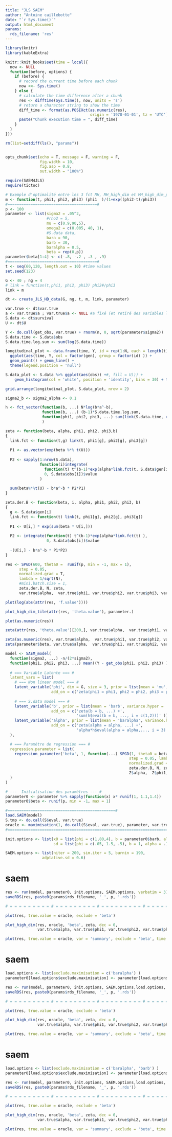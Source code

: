 ```yaml
---
title: "JLS SAEM"
author: "Antoine caillebotte"
date: "`r Sys.time()`"
output: html_document
params:
  rds_filename: 'res'
---
```


<style type="text/css">
.main-container {
  max-width: 1000px;
  margin-left: auto;
  margin-right: auto;
}
</style>
  
```r
library(knitr)
library(kableExtra)

knitr::knit_hooks$set(time = local({
  now <- NULL
  function(before, options) {
    if (before) {
      # record the current time before each chunk
      now <<- Sys.time()
    } else {
      # calculate the time difference after a chunk
      res <- difftime(Sys.time(), now, units = 's')
      # return a character string to show the time
      diff_time <- format(as.POSIXct(as.numeric(res), 
                                     origin = '1970-01-01', tz = 'UTC'), "%Mmin %Ssec")
      paste("Chunk execution time = ", diff_time)
    }
  }
}))

rm(list=setdiff(ls(), "params"))


opts_chunk$set(echo = T, message = F, warning = F,
               fig.width = 10,
               fig.asp = 0.8,
               out.width = "100%")

require(SAEM4JLS)
require(tictoc)
```

```r
# Exemple d'optimalité entre les 3 fct MH, MH_high_dim et MH_high_dim_para sur le modèle non lineaire mixte
m <- function(t, phi1, phi2, phi3) (phi1  )/(1+exp((phi2-t)/phi3))
#=======================================#
p <- 100
parameter <- list(sigma2 = .05^2,
                  #rho2 = 5,
                  mu = c(0.9,90,5),
                  omega2 = c(0.005, 40, 1),
                  #S.data data,
                  bara = 90,
                  barb = 30,
                  baralpha = 0.5,
                  beta = rep(0,p))
parameter$beta[1:4] <- c(-.8, -.2 , .3 , .9)
#=======================================#
t <- seq(60,120, length.out = 10) #time values
set.seed(123)

G <- 40 ; ng = 4
# link = function(t,phi1, phi2, phi3) phi2#/phi3
link = m

dt <- create_JLS_HD_data(G, ng, t, m, link, parameter)

var.true <- dt$var.true
a <- var.true$a ; var.true$a <- NULL #a fixé (et retiré des variables latentes)
S.data <- dt$survival
U <- dt$U

Y <- do.call(get_obs, var.true) + rnorm(n, 0, sqrt(parameter$sigma2))
S.data.time <- S.data$obs
S.data.time.log.sum <- sum(log(S.data.time))
```

```r
longitudinal_plot <- data.frame(time, Y, id = rep(1:N, each = length(t)), gen = rep(1:G, each = ng*length(t)) ) %>%
  ggplot(aes(time, Y, col = factor(gen), group = factor(id) )) +
  geom_point() + geom_line() +
  theme(legend.position = 'null')

S.data_plot <- S.data %>% ggplot(aes(obs)) +#, fill = U))) +
    geom_histogram(col = 'white', position = 'identity', bins = 30) + theme(legend.position = 'null')

grid.arrange(longitudinal_plot, S.data_plot, nrow = 2)
```

```r
sigma2_b <- sigma2_alpha <- 0.1

h <- fct_vector(function(b, ...) N*log(b*a^-b),
                function(b, ...) (b-1)*S.data.time.log.sum,
                function(phi1, phi2, phi3, ...) sum(link(S.data.time, rep(phi1, ng), rep(phi2, ng), rep(phi3, ng) )) 
                )

zeta <- function(beta, alpha, phi1, phi2, phi3,b)
{
  link.fct <- function(t,g) link(t, phi1[g], phi2[g], phi3[g])
  
  P1 <- as.vector(exp(beta %*% t(U)))
  
  P2 <- sapply(1:nrow(S.data), 
               function(i)integrate(
                 function(t) t^(b-1)*exp(alpha*link.fct(t, S.data$gen[i])),
                 0, S.data$obs[i])$value
               )
  
  sum(beta%*%t(U) - b*a^-b * P2*P1)
}

zeta.der.B <- function(beta, i, alpha, phi1, phi2, phi3, b)
{
  g <- S.data$gen[i]
  link.fct <- function(t) link(t, phi1[g], phi2[g], phi3[g])
  
  P1 <- U[i,] * exp(sum(beta * U[i,]))
  
  P2 <- integrate(function(t) t^(b-1)*exp(alpha*link.fct(t) ),
                  0, S.data$obs[i])$value
  
  -(U[i,] - b*a^-b * P1*P2)
}
```

```r
res <- SPGD(600, theta0 =  runif(p, min = -1, max = 1),
      step = 0.05,
      normalized.grad = T,
      lambda = 1/sqrt(N),
      #mini.batch.size = 1,
      zeta.der.B, N, zeta,
      var.true$alpha,  var.true$phi1, var.true$phi2, var.true$phi3, var.true$b, verbatim = T)

plot(log(abs(attr(res, 'f.value'))))

plot_high_dim_tile(attr(res, 'theta.value'), parameter.)

plot(as.numeric(res))

zeta(attr(res, 'theta.value')[200,], var.true$alpha,  var.true$phi1, var.true$phi2, var.true$phi3, var.true$b)

zeta(as.numeric(res), var.true$alpha,  var.true$phi1, var.true$phi2, var.true$phi3, var.true$b)
zeta(parameter$beta, var.true$alpha,  var.true$phi1, var.true$phi2, var.true$phi3, var.true$b)
```


```r
model <- SAEM_model( 
  function(sigma2, ...) -n/(2*sigma2),
  function(phi1, phi2, phi3, ...) mean((Y - get_obs(phi1, phi2, phi3) )^2 ), 'sigma2',
  
  # === Variable Latente === #
  latent_vars = list(
    # === Non linear model === #
    latent_variable('phi', dim = G, size = 3, prior = list(mean = 'mu', variance = 'omega2'),
                    add_on = c('zeta(phi1 = phi1, phi2 = phi2, phi3 = phi3, ...)' )),
    
    # === S.data model === #
    latent_variable('b', prior = list(mean = 'barb', variance.hyper = 'sigma2_b'),
                    add_on = c('zeta(b = b, ...) +',
                               'sum(h$eval(b = b, ..., i = c(1,2)))' )),
    latent_variable('alpha', prior = list(mean = 'baralpha', variance.hyper = 'sigma2_alpha'),
                    add_on = c('zeta(alpha = alpha, ...) +',
                               'alpha*h$eval(alpha = alpha,..., i = 3)'))
  ),

  # === Paramètre de regression === #
  regression.parameter = list(
    regression_parameter('beta', 1, function(...) SPGD(1, theta0 = beta,
                                                      step = 0.05, lambda = 1/sqrt(N),
                                                      normalized.grad = T,
                                                      zeta.der.B, N, zeta.B, 
                                                      Z$alpha,  Z$phi1, Z$phi2, Z$phi3,Z$b) )
  )
)
```

```r
# ---  Initialisation des paramètres --- #
parameter0 <- parameter %>% sapply(function(x) x* runif(1, 1.1,1.4))
parameter0$beta <- runif(p, min = -1, max = 1)

#===============================================#
load.SAEM(model)
S.tmp <- do.call(S$eval, var.true)
oracle <- maximisation(1, do.call(S$eval, var.true), parameter, var.true)
#==============================================================================#

init.options <- list(x0 = list(phi = c(1,80,4), b = parameter0$barb, alpha = parameter0$baralpha), 
                     sd = list(phi = c(.05, 1.5, .5), b = 1, alpha = .1) )

SAEM.options <- list(niter = 200, sim.iter = 5, burnin = 190, 
                adptative.sd = 0.6)
```
# saem
```r
res <- run(model, parameter0, init.options, SAEM.options, verbatim = 3)
saveRDS(res, paste0(params$rds_filename, '_', p, '.rds'))

# = = = = = = = = = # = = = = = = = = = # = = = = = = = = = # = = = = = = = = = # = = = = = = = = = #

plot(res, true.value = oracle, exclude = 'beta')

plot_high_dim(res, oracle, 'beta', zeta, dec = 0, 
              var.true$alpha, var.true$phi1, var.true$phi2, var.true$phi3, var.true$b)

plot(res, true.value = oracle, var = 'summary', exclude = 'beta', time = F)
```
# saem
```r
load.options <- list(exclude.maximisation = c('baralpha') )
parameter0[load.options$exclude.maximisation] <- parameter[load.options$exclude.maximisation]

res <- run(model, parameter0, init.options, SAEM.options,load.options, verbatim = 3)
saveRDS(res, paste0(params$rds_filename, '_', p, '.rds'))

# = = = = = = = = = # = = = = = = = = = # = = = = = = = = = # = = = = = = = = = # = = = = = = = = = #

plot(res, true.value = oracle, exclude = 'beta')

plot_high_dim(res, oracle, 'beta', zeta, dec = 0, 
              var.true$alpha, var.true$phi1, var.true$phi2, var.true$phi3, var.true$b)

plot(res, true.value = oracle, var = 'summary', exclude = 'beta', time = F)
```

# saem
```r
load.options <- list(exclude.maximisation = c('baralpha', 'barb') )
parameter0[load.options$exclude.maximisation] <- parameter[load.options$exclude.maximisation]

res <- run(model, parameter0, init.options, SAEM.options,load.options, verbatim = 3)
saveRDS(res, paste0(params$rds_filename, '_', p, '.rds'))

# = = = = = = = = = # = = = = = = = = = # = = = = = = = = = # = = = = = = = = = # = = = = = = = = = #

plot(res, true.value = oracle, exclude = 'beta')

plot_high_dim(res, oracle, 'beta', zeta, dec = 0, 
              var.true$alpha, var.true$phi1, var.true$phi2, var.true$phi3, var.true$b)

plot(res, true.value = oracle, var = 'summary', exclude = 'beta', time = F)
```

